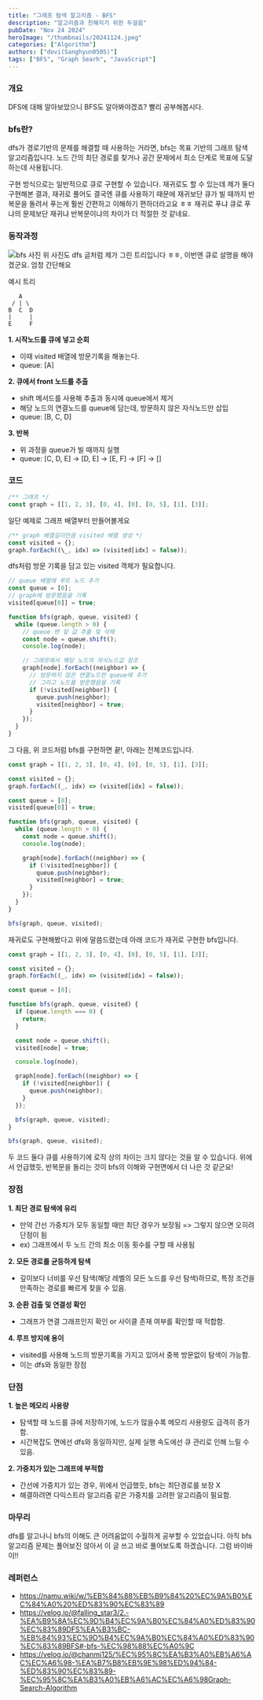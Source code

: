 ```yaml
---
title: "그래프 탐색 알고리즘 - BFS"
description: "알고리즘과 친해지기 위한 두걸음"
pubDate: "Nov 24 2024"
heroImage: "/thumbnails/20241124.jpeg"
categories: ["Algorithm"]
authors: ["dovi(Sanghyun0505)"]
tags: ["BFS", "Graph Searh", "JavaScript"]
---
```


### 개요

DFS에 대해 알아보았으니 BFS도 알아봐야겠죠? 빨리 공부해봅시다.

### bfs란?

dfs가 경로기반의 문제를 해결할 때 사용하는 거라면, bfs는 목표 기반의 그래프 탐색 알고리즘입니다.
노드 간의 최단 경로를 찾거나 공간 문제에서 최소 단계로 목표에 도달하는데 사용됩니다.

구현 방식으로는 일반적으로 큐로 구현할 수 있습니다. 재귀로도 할 수 있는데 제가 둘다 구현해본 결과,
재귀로 풀어도 결국엔 큐를 사용하기 때문에 재귀보단 큐가 빌 때까지 반복문을 돌려서 푸는게 훨씬 간편하고 이해하기
편하더라고요 ㅎㅎ 재귀로 푸냐 큐로 푸냐의 문제보단 재귀냐 반복문이냐의 차이가 더 적절한 것 같네요.

### 동작과정

![bfs 사진](/thumbnails/20241124.jpeg)
위 사진도 dfs 글처럼 제가 그린 트리입니다 ㅎㅎ, 이번엔 큐로 설명을 해야겠군요. 엄청 간단해요

예시 트리

```
   A
 / | \
B  C  D
|     |
E     F
```

**1. 시작노드를 큐에 넣고 순회**

- 이때 visited 배열에 방문기록을 해놓는다.
- queue: [A]

**2. 큐에서 front 노드를 추출**

- shift 메서드를 사용해 추출과 동시에 queue에서 제거
- 해당 노드의 연결노드를 queue에 담는데, 방문하지 않은 자식노드만 삽입
- queue: [B, C, D]

**3. 반복**

- 위 과정을 queue가 빌 때까지 실행
- queue: [C, D, E] -> [D, E] -> [E, F] -> [F] -> []

### 코드

```js
/** 그래프 */
const graph = [[1, 2, 3], [0, 4], [0], [0, 5], [1], [3]];
```

일단 예제로 그래프 배열부터 만들어볼게요

```js
/** graph 배열길이만큼 visited 배열 생성 */
const visited = {};
graph.forEach((\_, idx) => (visited[idx] = false));
```

dfs처럼 방문 기록을 담고 있는 visited 객체가 필요합니다.

```js
// queue 배열에 루트 노드 추가
const queue = [0];
// graph에 방문했음을 기록
visited[queue[0]] = true;

function bfs(graph, queue, visited) {
  while (queue.length > 0) {
    // queue 맨 앞 값 추출 및 삭제
    const node = queue.shift();
    console.log(node);

    // 그래프에서 해당 노드의 자식노드값 참조
    graph[node].forEach((neighbor) => {
      // 방문하지 않은 연결노드만 queue에 추가
      // 그리고 노드를 방문했음을 기록
      if (!visited[neighbor]) {
        queue.push(neighbor);
        visited[neighbor] = true;
      }
    });
  }
}
```

그 다음, 위 코드처럼 bfs를 구현하면 끝!, 아래는 전체코드입니다.

```js
const graph = [[1, 2, 3], [0, 4], [0], [0, 5], [1], [3]];

const visited = {};
graph.forEach((_, idx) => (visited[idx] = false));

const queue = [0];
visited[queue[0]] = true;

function bfs(graph, queue, visited) {
  while (queue.length > 0) {
    const node = queue.shift();
    console.log(node);

    graph[node].forEach((neighbor) => {
      if (!visited[neighbor]) {
        queue.push(neighbor);
        visited[neighbor] = true;
      }
    });
  }
}

bfs(graph, queue, visited);
```

재귀로도 구현해봤다고 위에 말씀드렸는데 아래 코드가 재귀로 구현한 bfs입니다.

```js
const graph = [[1, 2, 3], [0, 4], [0], [0, 5], [1], [3]];

const visited = {};
graph.forEach((_, idx) => (visited[idx] = false));

const queue = [0];

function bfs(graph, queue, visited) {
  if (queue.length === 0) {
    return;
  }

  const node = queue.shift();
  visited[node] = true;

  console.log(node);

  graph[node].forEach((neighbor) => {
    if (!visited[neighbor]) {
      queue.push(neighbor);
    }
  });

  bfs(graph, queue, visited);
}

bfs(graph, queue, visited);
```

두 코드 둘다 큐를 사용하기에 로직 상의 차이는 크지 않다는 것을 알 수 있습니다.
위에서 언급했듯, 반복문을 돌리는 것이 bfs의 이해와 구현면에서 더 나은 것 같군요!

### 장점

**1. 최단 경로 탐색에 유리**

- 만약 간선 가중치가 모두 동일할 때만 최단 경우가 보장됨 => 그렇지 않으면 오히려 단점이 됨
- ex) 그래프에서 두 노드 간의 최소 이동 횟수를 구할 때 사용됨

**2. 모든 경로를 균등하게 탐색**

- 깊이보다 너비를 우선 탐색(해당 레벨의 모든 노드를 우선 탐색)하므로, 특정 조건을 만족하는 경로를 빠르게 찾을 수 있음.

**3. 순환 검출 및 연결성 확인**

- 그래프가 연결 그래프인지 확인 or 사이클 존재 여부를 확인할 때 적합함.

**4. 루프 방지에 용이**

- visited를 사용해 노드의 방문기록을 가지고 있어서 중복 방문없이 탐색이 가능함.
- 이는 dfs와 동일한 장점

### 단점

**1. 높은 메모리 사용량**

- 탐색할 때 노드를 큐에 저장하기에, 노드가 많을수록 메모리 사용량도 급격히 증가함.
- 시간복잡도 면에선 dfs와 동일하지만, 실제 실행 속도에선 큐 관리로 인해 느릴 수 있음.

**2. 가중치가 있는 그래프에 부적합**

- 간선에 가중치가 있는 경우, 위에서 언급했듯, bfs는 최단경로를 보장 X
- 해결하려면 다익스트라 알고리즘 같은 가중치를 고려한 알고리즘이 필요함.

### 마무리

dfs를 알고나니 bfs의 이해도 큰 어려움없이 수월하게 공부할 수 있었습니다. 아직 bfs 알고리즘 문제는 풀어보진 않아서 이 글 쓰고
바로 풀어보도록 하겠습니다. 그럼 바이바이!!

### 레퍼런스

- https://namu.wiki/w/%EB%84%88%EB%B9%84%20%EC%9A%B0%EC%84%A0%20%ED%83%90%EC%83%89
- https://velog.io/@falling_star3/2.-%EA%B9%8A%EC%9D%B4%EC%9A%B0%EC%84%A0%ED%83%90%EC%83%89DFS%EA%B3%BC-%EB%84%93%EC%9D%B4%EC%9A%B0%EC%84%A0%ED%83%90%EC%83%89BFS#-bfs-%EC%98%88%EC%A0%9C
- https://velog.io/@chanmi125/%EC%95%8C%EA%B3%A0%EB%A6%AC%EC%A6%98-%EA%B7%B8%EB%9E%98%ED%94%84-%ED%83%90%EC%83%89-%EC%95%8C%EA%B3%A0%EB%A6%AC%EC%A6%98Graph-Search-Algorithm
